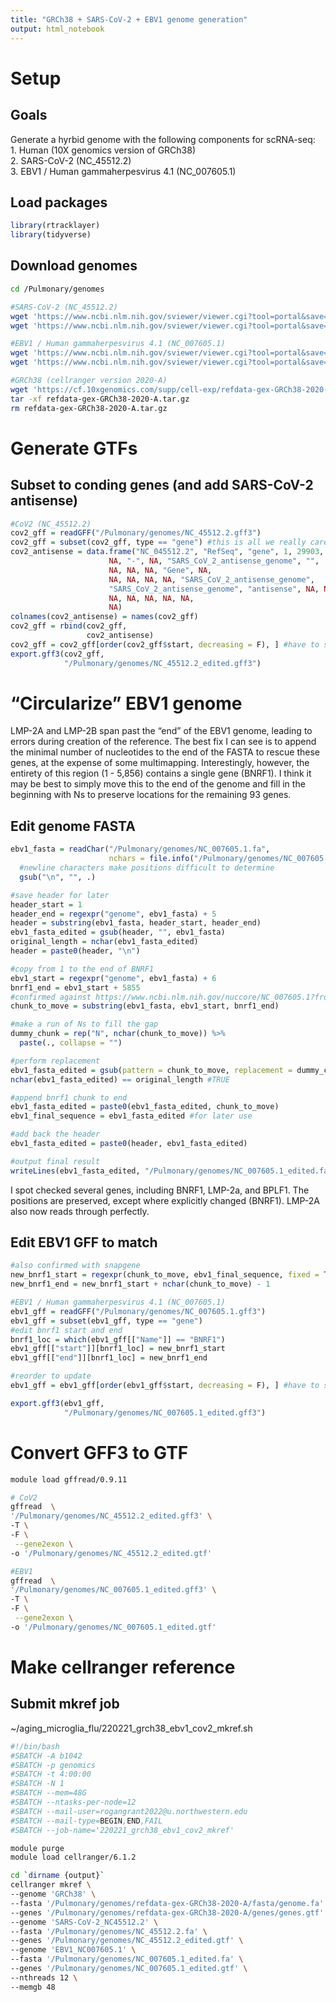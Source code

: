 ```yaml
---
title: "GRCh38 + SARS-CoV-2 + EBV1 genome generation"
output: html_notebook
---
```


# Setup   
## Goals   
   
Generate a hyrbid genome with the following components for scRNA-seq:   
1. Human (10X genomics version of GRCh38)   
2. SARS-CoV-2 (NC_45512.2)   
3. EBV1 / Human gammaherpesvirus 4.1 (NC_007605.1)   
   
## Load packages   
```r
library(rtracklayer)
library(tidyverse)
```
   
## Download genomes   
```bash
cd /Pulmonary/genomes

#SARS-CoV-2 (NC_45512.2)   
wget 'https://www.ncbi.nlm.nih.gov/sviewer/viewer.cgi?tool=portal&save=file&log$=seqview&db=nuccore&report=fasta&id=1798174254&extrafeat=null&conwithfeat=on&hide-cdd=on' -O NC_45512.2.fa
wget 'https://www.ncbi.nlm.nih.gov/sviewer/viewer.cgi?tool=portal&save=file&log$=seqview&db=nuccore&report=gff3&id=1798174254&conwithfeat=on&withparts=on&hide-cdd=on' -O NC_45512.2.gff3

#EBV1 / Human gammaherpesvirus 4.1 (NC_007605.1)   
wget 'https://www.ncbi.nlm.nih.gov/sviewer/viewer.cgi?tool=portal&save=file&log$=seqview&db=nuccore&report=fasta&id=82503188&extrafeat=null&conwithfeat=on&hide-cdd=on' -O NC_007605.1.fa
wget 'https://www.ncbi.nlm.nih.gov/sviewer/viewer.cgi?tool=portal&save=file&log$=seqview&db=nuccore&report=gff3&id=82503188&extrafeat=null&conwithfeat=on&hide-cdd=on' -O NC_007605.1.gff3

#GRCh38 (cellranger version 2020-A)
wget 'https://cf.10xgenomics.com/supp/cell-exp/refdata-gex-GRCh38-2020-A.tar.gz'
tar -xf refdata-gex-GRCh38-2020-A.tar.gz
rm refdata-gex-GRCh38-2020-A.tar.gz
```
   
   
# Generate GTFs   
## Subset to conding genes (and add SARS-CoV-2 antisense)      
```r
#CoV2 (NC_45512.2)   
cov2_gff = readGFF("/Pulmonary/genomes/NC_45512.2.gff3")
cov2_gff = subset(cov2_gff, type == "gene") #this is all we really care about
cov2_antisense = data.frame("NC_045512.2", "RefSeq", "gene", 1, 29903,
                      NA, "-", NA, "SARS_CoV_2_antisense_genome", "",
                      NA, NA, NA, "Gene", NA,
                      NA, NA, NA, NA, "SARS_CoV_2_antisense_genome",
                      "SARS_CoV_2_antisense_genome", "antisense", NA, NA, NA,
                      NA, NA, NA, NA, NA,
                      NA)
colnames(cov2_antisense) = names(cov2_gff)
cov2_gff = rbind(cov2_gff,
                 cov2_antisense)
cov2_gff = cov2_gff[order(cov2_gff$start, decreasing = F), ] #have to sort for success
export.gff3(cov2_gff, 
            "/Pulmonary/genomes/NC_45512.2_edited.gff3")
```   
   
# "Circularize" EBV1 genome   
   
LMP-2A and LMP-2B span past the "end" of the EBV1 genome, leading to errors during creation of the reference. The best fix I can see is to append the minimal number of nucleotides to the end of the FASTA to rescue these genes, at the expense of some multimapping. Interestingly, however, the entirety of this region (1 - 5,856) contains a single gene (BNRF1). I think it may be best to simply move this to the end of the genome and fill in the beginning with Ns to preserve locations for the remaining 93 genes.   
   
## Edit genome FASTA   
```r
ebv1_fasta = readChar("/Pulmonary/genomes/NC_007605.1.fa", 
                      nchars = file.info("/Pulmonary/genomes/NC_007605.1.fa")$size) %>% 
  #newline characters make positions difficult to determine
  gsub("\n", "", .)

#save header for later
header_start = 1
header_end = regexpr("genome", ebv1_fasta) + 5
header = substring(ebv1_fasta, header_start, header_end)
ebv1_fasta_edited = gsub(header, "", ebv1_fasta)
original_length = nchar(ebv1_fasta_edited)
header = paste0(header, "\n")

#copy from 1 to the end of BNRF1
ebv1_start = regexpr("genome", ebv1_fasta) + 6
bnrf1_end = ebv1_start + 5855
#confirmed against https://www.ncbi.nlm.nih.gov/nuccore/NC_007605.1?from=1691&to=5856&report=fasta
chunk_to_move = substring(ebv1_fasta, ebv1_start, bnrf1_end)

#make a run of Ns to fill the gap
dummy_chunk = rep("N", nchar(chunk_to_move)) %>% 
  paste(., collapse = "")

#perform replacement
ebv1_fasta_edited = gsub(pattern = chunk_to_move, replacement = dummy_chunk, ebv1_fasta_edited, fixed = T)
nchar(ebv1_fasta_edited) == original_length #TRUE

#append bnrf1 chunk to end
ebv1_fasta_edited = paste0(ebv1_fasta_edited, chunk_to_move)
ebv1_final_sequence = ebv1_fasta_edited #for later use

#add back the header
ebv1_fasta_edited = paste0(header, ebv1_fasta_edited)

#output final result
writeLines(ebv1_fasta_edited, "/Pulmonary/genomes/NC_007605.1_edited.fa")
```
   
I spot checked several genes, including BNRF1, LMP-2a, and BPLF1. The positions are preserved, except where explicitly changed (BNRF1). LMP-2A also now reads through perfectly.   
   
## Edit EBV1 GFF to match   
```r
#also confirmed with snapgene
new_bnrf1_start = regexpr(chunk_to_move, ebv1_final_sequence, fixed = T)
new_bnrf1_end = new_bnrf1_start + nchar(chunk_to_move) - 1

#EBV1 / Human gammaherpesvirus 4.1 (NC_007605.1)
ebv1_gff = readGFF("/Pulmonary/genomes/NC_007605.1.gff3")
ebv1_gff = subset(ebv1_gff, type == "gene") 
#edit bnrf1 start and end
bnrf1_loc = which(ebv1_gff[["Name"]] == "BNRF1")
ebv1_gff[["start"]][bnrf1_loc] = new_bnrf1_start 
ebv1_gff[["end"]][bnrf1_loc] = new_bnrf1_end

#reorder to update
ebv1_gff = ebv1_gff[order(ebv1_gff$start, decreasing = F), ] #have to sort for success

export.gff3(ebv1_gff,
            "/Pulmonary/genomes/NC_007605.1_edited.gff3")
```

      
# Convert GFF3 to GTF      
```bash
module load gffread/0.9.11

# CoV2
gffread  \
'/Pulmonary/genomes/NC_45512.2_edited.gff3' \
-T \
-F \
 --gene2exon \
-o '/Pulmonary/genomes/NC_45512.2_edited.gtf'

#EBV1
gffread  \
'/Pulmonary/genomes/NC_007605.1_edited.gff3' \
-T \
-F \
 --gene2exon \
-o '/Pulmonary/genomes/NC_007605.1_edited.gtf'
```
   
# Make cellranger reference   
## Submit mkref job   
   
~/aging_microglia_flu/220221_grch38_ebv1_cov2_mkref.sh   
```bash
#!/bin/bash
#SBATCH -A b1042
#SBATCH -p genomics
#SBATCH -t 4:00:00
#SBATCH -N 1
#SBATCH --mem=48G
#SBATCH --ntasks-per-node=12
#SBATCH --mail-user=rogangrant2022@u.northwestern.edu
#SBATCH --mail-type=BEGIN,END,FAIL
#SBATCH --job-name='220221_grch38_ebv1_cov2_mkref'

module purge
module load cellranger/6.1.2

cd `dirname {output}`
cellranger mkref \
--genome 'GRCh38' \
--fasta '/Pulmonary/genomes/refdata-gex-GRCh38-2020-A/fasta/genome.fa' \
--genes '/Pulmonary/genomes/refdata-gex-GRCh38-2020-A/genes/genes.gtf' \
--genome 'SARS-CoV-2_NC45512.2' \
--fasta '/Pulmonary/genomes/NC_45512.2.fa' \
--genes '/Pulmonary/genomes/NC_45512.2_edited.gtf' \
--genome 'EBV1_NC007605.1' \
--fasta '/Pulmonary/genomes/NC_007605.1_edited.fa' \
--genes '/Pulmonary/genomes/NC_007605.1_edited.gtf' \
--nthreads 12 \
--memgb 48
```

